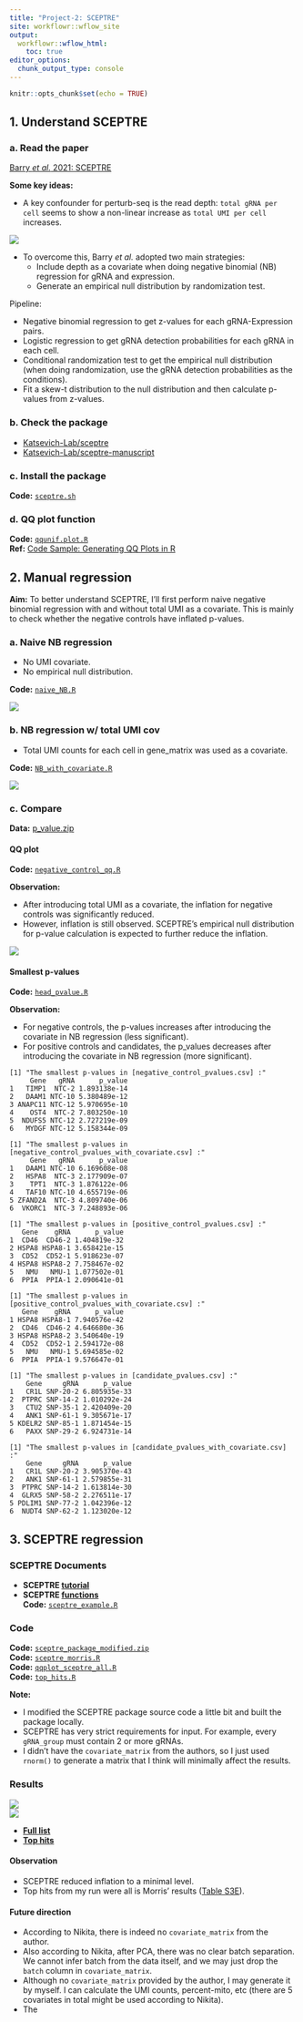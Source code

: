 ```yaml
---
title: "Project-2: SCEPTRE"
site: workflowr::wflow_site
output:
  workflowr::wflow_html:
    toc: true
editor_options:
  chunk_output_type: console
---
```


```r
knitr::opts_chunk$set(echo = TRUE)
```

## 1. Understand SCEPTRE

### a. Read the paper

[Barry *et al.* 2021: SCEPTRE](https://chenh19.github.io/rotation2/refs/Barry_2021.pdf)

**Some key ideas:**  

- A key confounder for perturb-seq is the read depth: ```total gRNA per cell``` seems to show a non-linear increase as ```total UMI per cell``` increases.

![](https://raw.githubusercontent.com/chenh19/rotation2/main/output/SCEPTRE/dispersion.png)  

- To overcome this, Barry *et al.* adopted two main strategies:
  - Include depth as a covariate when doing negative binomial (NB) regression for gRNA and expression.
  - Generate an empirical null distribution by randomization test.

Pipeline:

  - Negative binomial regression to get z-values for each gRNA-Expression pairs.
  - Logistic regression to get gRNA detection probabilities for each gRNA in each cell.
  - Conditional randomization test to get the empirical null distribution (when doing randomization, use the gRNA detection probabilities as the conditions).
  - Fit a skew-t distribution to the null distribution and then calculate p-values from z-values.

### b. Check the package

- [Katsevich-Lab/sceptre](https://github.com/Katsevich-Lab/sceptre)
- [Katsevich-Lab/sceptre-manuscript](https://github.com/Katsevich-Lab/sceptre-manuscript)

### c. Install the package

**Code:** [```sceptre.sh```](https://raw.githubusercontent.com/chenh19/rotation2/main/code/0_prepare/sceptre.sh)  

### d. QQ plot function

**Code:** [```qqunif.plot.R```](https://raw.githubusercontent.com/chenh19/rotation2/main/code/0_prepare/qqunif.plot.R)  
**Ref:** [Code Sample: Generating QQ Plots in R](https://genome.sph.umich.edu/wiki/Code_Sample:_Generating_QQ_Plots_in_R)  


## 2. Manual regression

**Aim:** To better understand SCEPTRE, I'll first perform naive negative binomial regression with and without total UMI as a covariate. This is mainly to check whether the negative controls have inflated p-values.

### a. Naive NB regression

- No UMI covariate.
- No empirical null distribution.

**Code:** [```naive_NB.R```](https://raw.githubusercontent.com/chenh19/rotation2/main/code/6_naive_NB/naive_NB.R)  

![](https://raw.githubusercontent.com/chenh19/rotation2/main/output/SCEPTRE/naive_NB_qq.png)  

### b. NB regression w/ total UMI cov

- Total UMI counts for each cell in gene_matrix was used as a covariate.

**Code:** [```NB_with_covariate.R```](https://raw.githubusercontent.com/chenh19/rotation2/main/code/7_total_UMI_covariate/NB_with_covariate.R)  

![](https://raw.githubusercontent.com/chenh19/rotation2/main/output/SCEPTRE/NB_with_covarite_qq.png)  

### c. Compare

**Data:** [p_value.zip](https://raw.githubusercontent.com/chenh19/rotation2/main/output/SCEPTRE/p_value.zip)

#### QQ plot

**Code:** [```negative_control_qq.R```](https://raw.githubusercontent.com/chenh19/rotation2/main/code/7_total_UMI_covariate/negative_control_qq.R)  

**Observation:**  

- After introducing total UMI as a covariate, the inflation for negative controls was significantly reduced.
- However, inflation is still observed. SCEPTRE's empirical null distribution for p-value calculation is expected to further reduce the inflation.

![](https://raw.githubusercontent.com/chenh19/rotation2/main/output/SCEPTRE/negative_controls_qq.png)  

#### Smallest p-values

**Code:** [```head_pvalue.R```](https://raw.githubusercontent.com/chenh19/rotation2/main/code/7_total_UMI_covariate/head_pvalue.R)  

**Observation:**  

- For negative controls, the p-values increases after introducing the covariate in NB regression (less significant).
- For positive controls and candidates, the p_values decreases after introducing the covariate in NB regression (more significant).

```
[1] "The smallest p-values in [negative_control_pvalues.csv] :"
     Gene   gRNA      p_value
1   TIMP1  NTC-2 1.893138e-14
2   DAAM1 NTC-10 5.380489e-12
3 ANAPC11 NTC-12 5.970695e-10
4    OST4  NTC-2 7.803250e-10
5  NDUFS5 NTC-12 2.727219e-09
6   MYDGF NTC-12 5.158344e-09

[1] "The smallest p-values in [negative_control_pvalues_with_covariate.csv] :"
     Gene   gRNA      p_value
1   DAAM1 NTC-10 6.169608e-08
2   HSPA8  NTC-3 2.177909e-07
3    TPT1  NTC-3 1.876122e-06
4   TAF10 NTC-10 4.655719e-06
5 ZFAND2A  NTC-3 4.809740e-06
6  VKORC1  NTC-3 7.248893e-06
```

```
[1] "The smallest p-values in [positive_control_pvalues.csv] :"
   Gene    gRNA      p_value
1  CD46  CD46-2 1.404819e-32
2 HSPA8 HSPA8-1 3.658421e-15
3  CD52  CD52-1 5.918623e-07
4 HSPA8 HSPA8-2 7.758467e-02
5   NMU   NMU-1 1.077502e-01
6  PPIA  PPIA-1 2.090641e-01

[1] "The smallest p-values in [positive_control_pvalues_with_covariate.csv] :"
   Gene    gRNA      p_value
1 HSPA8 HSPA8-1 7.940576e-42
2  CD46  CD46-2 4.646680e-36
3 HSPA8 HSPA8-2 3.540640e-19
4  CD52  CD52-1 2.594172e-08
5   NMU   NMU-1 5.694585e-02
6  PPIA  PPIA-1 9.576647e-01
```

```
[1] "The smallest p-values in [candidate_pvalues.csv] :"
    Gene     gRNA      p_value
1   CR1L SNP-20-2 6.805935e-33
2  PTPRC SNP-14-2 1.010292e-24
3   CTU2 SNP-35-1 2.420409e-20
4   ANK1 SNP-61-1 9.305671e-17
5 KDELR2 SNP-85-1 1.871454e-15
6   PAXX SNP-29-2 6.924731e-14

[1] "The smallest p-values in [candidate_pvalues_with_covariate.csv] :"
    Gene     gRNA      p_value
1   CR1L SNP-20-2 3.905370e-43
2   ANK1 SNP-61-1 2.579855e-31
3  PTPRC SNP-14-2 1.613814e-30
4  GLRX5 SNP-58-2 2.276511e-17
5 PDLIM1 SNP-77-2 1.042396e-12
6  NUDT4 SNP-62-2 1.123020e-12
```


## 3. SCEPTRE regression

### SCEPTRE Documents

- **SCEPTRE [tutorial](https://katsevich-lab.github.io/sceptre/articles/using_sceptre_v2.html)**  
- **SCEPTRE [functions](https://katsevich-lab.github.io/sceptre/reference/index.html)**  
**Code:** [```sceptre_example.R```](https://raw.githubusercontent.com/chenh19/rotation2/main/code/8_sceptre/sceptre_example.R)  

### Code

**Code:** [```sceptre_package_modified.zip```](https://raw.githubusercontent.com/chenh19/rotation2/main/code/8_sceptre/sceptre_package_modified.zip)  
**Code:** [```sceptre_morris.R```](https://raw.githubusercontent.com/chenh19/rotation2/main/code/8_sceptre/sceptre_morris.R)  
**Code:** [```qqplot_sceptre_all.R```](https://raw.githubusercontent.com/chenh19/rotation2/main/code/8_sceptre/qqplot_sceptre_all.R)  
**Code:** [```top_hits.R```](https://raw.githubusercontent.com/chenh19/rotation2/main/code/8_sceptre/top_hits.R)  

**Note:**  

- I modified the SCEPTRE package source code a little bit and built the package locally.
- SCEPTRE has very strict requirements for input. For example, every ```gRNA_group``` must contain 2 or more gRNAs.
- I didn't have the ```covariate_matrix``` from the authors, so I just used ```rnorm()``` to generate a matrix that I think will minimally affect the results.

### Results

![](https://raw.githubusercontent.com/chenh19/rotation2/main/output/SCEPTRE/31_negative_controls_qq_sceptre.png)  
![](https://raw.githubusercontent.com/chenh19/rotation2/main/output/SCEPTRE/34_qq_sceptre_all.png)  

- [**Full list**](https://raw.githubusercontent.com/chenh19/rotation2/main/output/SCEPTRE/result2.csv)  
- [**Top hits**](https://raw.githubusercontent.com/chenh19/rotation2/main/output/SCEPTRE/hits.csv)  

#### Observation

- SCEPTRE reduced inflation to a minimal level.
- Top hits from my run were all is Morris' results ([Table S3E](https://chenh19.github.io/rotation2/refs/media-2.zip)).

#### Future direction

- According to Nikita, there is indeed no ```covariate_matrix``` from the author.
- Also according to Nikita, after PCA, there was no clear batch separation. We cannot infer batch from the data itself, and we may just drop the ```batch``` column in ```covariate_matrix```.
- Although no ```covariate_matrix``` provided by the author, I may generate it by myself. I can calculate the UMI counts, percent-mito, etc (there are 5 covariates in total might be used according to Nikita).
- The 
